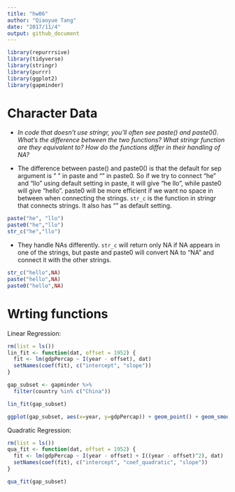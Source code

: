 ```yaml
---
title: "hw06"
author: "Qiaoyue Tang"
date: "2017/11/4"
output: github_document
---
```


```r
library(repurrrsive)
library(tidyverse)
library(stringr)
library(purrr)
library(ggplot2)
library(gapminder)
```

# Character Data

- _In code that doesn’t use stringr, you’ll often see paste() and paste0(). What’s the difference between the two functions? What stringr function are they equivalent to? How do the functions differ in their handling of NA?_

+ The difference between paste() and paste0() is that the default for sep argument is " " in paste and "" in paste0. So if we try to connect "he" and "llo" using default setting in paste, it will give "he llo", while paste0 will give "hello". paste0 will be more efficient if we want no space in between when connecting the strings. `str_c` is the function in stringr that connects strings. It also has "" as default setting.

```r
paste("he", "llo")
paste0("he","llo")
str_c("he","llo")
```

+ They handle NAs differently. `str_c` will return only NA if NA appears in one of the strings, but paste and paste0 will convert NA to "NA" and connect it with the other strings.

```r
str_c("hello",NA)
paste("hello",NA)
paste0("hello",NA)
```

# Wrting functions

Linear Regression:

```r
rm(list = ls())
lin_fit <- function(dat, offset = 1952) {
  fit <- lm(gdpPercap ~ I(year - offset), dat)
  setNames(coef(fit), c("intercept", "slope"))
}

gap_subset <- gapminder %>% 
  filter(country %in% c("China"))

lin_fit(gap_subset)

ggplot(gap_subset, aes(x=year, y=gdpPercap)) + geom_point() + geom_smooth(method = "lm", se = F)
```

Quadratic Regression:

```r
rm(list = ls())
qua_fit <- function(dat, offset = 1952) {
  fit <- lm(gdpPercap ~ I(year - offset) + I((year - offset)^2), dat)
  setNames(coef(fit), c("intercept", "coef_quadratic", "slope"))
}

qua_fit(gap_subset)
```

